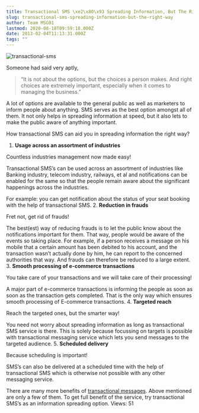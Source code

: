 ```yaml
---
title: Transactional SMS \xe2\x80\x93 Spreading Information, But The Right Way
slug: transactional-sms-spreading-information-but-the-right-way
author: Team MSG91
lastmod: 2020-08-18T09:59:18.000Z
date: 2013-02-04T11:13:31.000Z
tags: ""
---
```


![transactional-sms](https://images-msg91.s3.ap-south-1.amazonaws.com/content/images/wordpress/2013/02/sms.jpg)


Someone had said very aptly,



> “It is not about the options, but the choices a person makes. And right choices are extremely important, especially when it comes to managing the business.”
> 
> 


A lot of options are available to the general public as well as marketers to inform people about anything. SMS serves as the best option amongst all of them. It not only helps in spreading information at speed, but it also lets to make the public aware of anything important.


How transactional SMS can aid you in spreading information the right way?


1. **Usage across an assortment of industries**  

Countless industries management now made easy!  

Transactional SMS’s can be used across an assortment of industries like Banking industry, telecom industry, railways, et al and notifications can be enabled for the same so that the people remain aware about the significant happenings across the industries.  

For example: you can get notification about the status of your seat booking with the help of transactional SMS.
2. **Reduction in frauds**  

Fret not, get rid of frauds!  

The best(est) way of reducing frauds is to let the public know about the notifications important for them. That way, people would be aware of the events so taking place. For example, if a person receives a message on his mobile that a certain amount has been debited to his account, and the transaction wasn’t actually done by him, he can report to the concerned authorities that way. And frauds can therefore be reduced to a large extent.
3. **Smooth processing of e-commerce transactions**  

You take care of your transactions and we will take care of their processing!  

A major part of e-commerce transactions is informing the people as soon as soon as the transaction gets completed. That is the only way which ensures smooth processing of E-commerce transactions.
4. **Targeted reach**  

Reach the targeted ones, but the smarter way!  

You need not worry about spreading information as long as transactional SMS service is there. This is solely because focussing on targets is possible with transactional messaging service which lets you send messages to the targeted audience.
5. **Scheduled delivery**  

Because scheduling is important!  

SMS’s can also be delivered at a scheduled time with the help of transactional SMS which is otherwise not possible with any other messaging service.


There are many more benefits of [transactional messages](https://msg91.com/sms "transactional messages"). Above mentioned are only a few of them. To get full benefit of the service, try transactional SMS’s as an information spreading option.
 Views: 51


